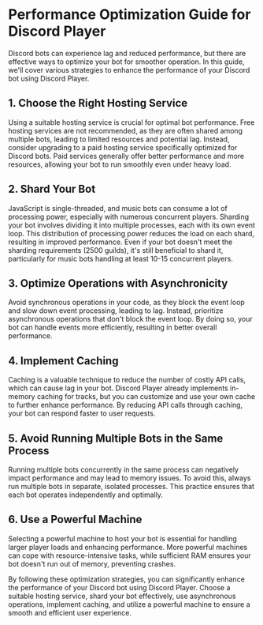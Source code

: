 # Performance Optimization Guide for Discord Player

Discord bots can experience lag and reduced performance, but there are effective ways to optimize your bot for smoother operation. In this guide, we'll cover various strategies to enhance the performance of your Discord bot using Discord Player.

## 1. Choose the Right Hosting Service

Using a suitable hosting service is crucial for optimal bot performance. Free hosting services are not recommended, as they are often shared among multiple bots, leading to limited resources and potential lag. Instead, consider upgrading to a paid hosting service specifically optimized for Discord bots. Paid services generally offer better performance and more resources, allowing your bot to run smoothly even under heavy load.

## 2. Shard Your Bot

JavaScript is single-threaded, and music bots can consume a lot of processing power, especially with numerous concurrent players. Sharding your bot involves dividing it into multiple processes, each with its own event loop. This distribution of processing power reduces the load on each shard, resulting in improved performance. Even if your bot doesn't meet the sharding requirements (2500 guilds), it's still beneficial to shard it, particularly for music bots handling at least 10-15 concurrent players.

## 3. Optimize Operations with Asynchronicity

Avoid synchronous operations in your code, as they block the event loop and slow down event processing, leading to lag. Instead, prioritize asynchronous operations that don't block the event loop. By doing so, your bot can handle events more efficiently, resulting in better overall performance.

## 4. Implement Caching

Caching is a valuable technique to reduce the number of costly API calls, which can cause lag in your bot. Discord Player already implements in-memory caching for tracks, but you can customize and use your own cache to further enhance performance. By reducing API calls through caching, your bot can respond faster to user requests.

## 5. Avoid Running Multiple Bots in the Same Process

Running multiple bots concurrently in the same process can negatively impact performance and may lead to memory issues. To avoid this, always run multiple bots in separate, isolated processes. This practice ensures that each bot operates independently and optimally.

## 6. Use a Powerful Machine

Selecting a powerful machine to host your bot is essential for handling larger player loads and enhancing performance. More powerful machines can cope with resource-intensive tasks, while sufficient RAM ensures your bot doesn't run out of memory, preventing crashes.

By following these optimization strategies, you can significantly enhance the performance of your Discord bot using Discord Player. Choose a suitable hosting service, shard your bot effectively, use asynchronous operations, implement caching, and utilize a powerful machine to ensure a smooth and efficient user experience.